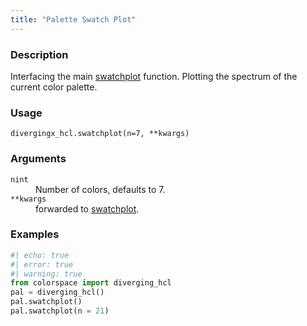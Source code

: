 ```yaml
---
title: "Palette Swatch Plot"
---
```


### Description

Interfacing the main [swatchplot](colorspace.swatchplot.swatchplot.qmd)
function. Plotting the spectrum of the current color palette.

### Usage

<pre><code class='language-python'>divergingx_hcl.swatchplot(n=7, **kwargs)</code></pre>

### Arguments

<dl class="pyp-list param-list">
  <dt style = "white-space: nowrap; font-family: monospace; vertical-align: top">
   <code id="colorspace.palettes.divergingx_hcl.swatchplot:n">n</code><code class="argument-class">int</code>
  </dt>
 <dd>Number of colors, defaults to 7.</dd>
  <dt style = "white-space: nowrap; font-family: monospace; vertical-align: top">
   <code id="colorspace.palettes.divergingx_hcl.swatchplot:**kwargs">**kwargs</code>
  </dt>
 <dd>forwarded to [swatchplot](colorspace.swatchplot.swatchplot.qmd).</dd>
</dl>

### Examples

```python
#| echo: true
#| error: true
#| warning: true
from colorspace import diverging_hcl
pal = diverging_hcl()
pal.swatchplot()
pal.swatchplot(n = 21)
```



